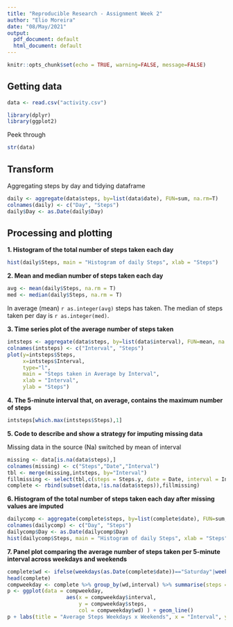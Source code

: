 ---
title: "Reproducible Research - Assignment Week 2"
author: "Elio Moreira"
date: "08/May/2021"
output:
  pdf_document: default
  html_document: default
---

```{r setup, include=FALSE}
knitr::opts_chunk$set(echo = TRUE, warning=FALSE, message=FALSE)
```

## Getting data
```{r}
data <- read.csv("activity.csv")
```

```{r echo=FALSE}
library(dplyr)
library(ggplot2)
```

Peek through
```{r}
str(data)
```
## Transform
Aggregating steps by day and tidying dataframe
```{r}
daily <- aggregate(data$steps, by=list(data$date), FUN=sum, na.rm=T)
colnames(daily) <- c("Day", "Steps")
daily$Day <- as.Date(daily$Day)
```
## Processing and plotting

**1. Histogram of the total number of steps taken each day**
```{r}
hist(daily$Steps, main = "Histogram of daily Steps", xlab = "Steps")
```

**2. Mean and median number of steps taken each day**
```{r}
avg <- mean(daily$Steps, na.rm = T)
med <- median(daily$Steps, na.rm = T)
```
In average (mean) `r as.integer(avg)` steps has taken. The median of steps taken per day is `r as.integer(med)`. 

**3. Time series plot of the average number of steps taken**
```{r}
intsteps <- aggregate(data$steps, by=list(data$interval), FUN=mean, na.rm=T)
colnames(intsteps) <- c("Interval", "Steps")
plot(y=intsteps$Steps,
     x=intsteps$Interval,
     type="l", 
     main = "Steps taken in Average by Interval", 
     xlab = "Interval", 
     ylab = "Steps")

```

**4. The 5-minute interval that, on average, contains the maximum number of steps**
```{r}
intsteps[which.max(intsteps$Steps),1]

```
**5. Code to describe and show a strategy for imputing missing data**

Missing data in the source (Na) switched by mean of interval

```{r}
missing <- data[is.na(data$steps),]
colnames(missing) <- c("Steps","Date","Interval")
tbl <- merge(missing,intsteps, by="Interval")
fillmissing <- select(tbl,c(steps = Steps.y, date = Date, interval = Interval))
complete <- rbind(subset(data,!is.na(data$steps)),fillmissing)
```

**6. Histogram of the total number of steps taken each day after missing values are imputed**
```{r}
dailycomp <- aggregate(complete$steps, by=list(complete$date), FUN=sum, na.rm=T)
colnames(dailycomp) <- c("Day", "Steps")
dailycomp$Day <- as.Date(dailycomp$Day)
hist(dailycomp$Steps, main = "Histogram of daily Steps", xlab = "Steps")
```
**7. Panel plot comparing the average number of steps taken per 5-minute interval across weekdays and weekends**
```{r}
complete$wd <- ifelse(weekdays(as.Date(complete$date))=="Saturday"|weekdays(as.Date(complete$date))=="Sunday",yes = "weekend", no = "weekday")
head(complete)
compweekday <- complete %>% group_by(wd,interval) %>% summarise(steps = mean(steps))
p <- ggplot(data = compweekday, 
                   aes(x = compweekday$interval, 
                       y = compweekday$steps, 
                       col = compweekday$wd) ) + geom_line()
p + labs(title = "Average Steps Weekdays x Weekends", x = "Interval", y = "Steps",colour = "")
```




